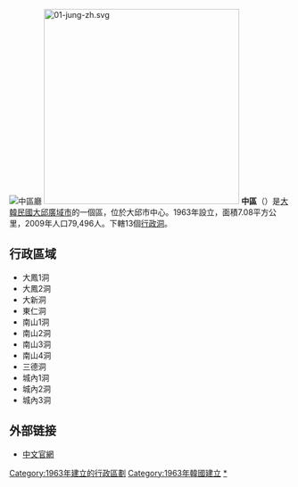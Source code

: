 {{about|韓國大邱的行政區|其他國家或地區的行政區劃|中區}}
{{Infobox settlement
| name                    = 中區
| native_name_lang        = 韓語
| translit_lang1          = [[韓語|韓語]] 
| settlement_type         = [[韓國行政區劃|自治區]]
| translit_lang1_type1    = [[諺文|諺文]]
| translit_lang1_info1    = 중구
| translit_lang1_type2    = [[朝鮮漢字|漢字]]
| translit_lang1_info2    = 中區
| translit_lang1_type3    = {{nowrap|[[文化观光部2000年式|文化观光部2000年式]]}}
| translit_lang1_info3    = Jung-gu
| translit_lang1_type4    = {{nowrap|[[馬科恩-賴肖爾表記法|馬科恩-賴肖爾表記法]]}}
| translit_lang1_info4    = Chung-gu
| image_skyline           = Daegu thoroughfare.jpg
| image_caption           = 區內街景
| image_flag              = Flag of Junggu, Daegu.svg
| image_map               = Jung-gu_DAEGU.PNG
| map_caption             = 中區在大邱廣域市的位置
| subdivision_type        = 國家
| subdivision_name        = {{ROK}}
| subdivision_type1       = [[朝鮮地區|地區]]
| subdivision_name1       = [[嶺南地方|嶺南地方]]
| subdivision_type2       = 省級行政區
| subdivision_name2       = [[大邱廣域市|大邱廣域市]]
| parts_type              = 行政區劃
| parts                   = 13[[行政洞|行政洞]]、57[[法定洞|法定洞]]
| area_total_km2          = 7.08
| population_total        = 74,791
| population_density_km2  = auto
| population_as_of        = 2021年
| governing_body          = 中區廳
| leader_title            = 區廳長
| leader_name			  = {{link-ko|柳圭夏|류규하}}
| leader_party            = {{PPP}}
| leader_title1           = 國會議員
| leader_name1			  = {{lk|林炳憲 (1953年)|임병헌 (1953년)|林炳憲}}（{{PPP}}）
| blank1_name             = 區樹
| blank1_info             = [[櫸树|櫸树]]
| blank2_name             = 區花
| blank2_info             = [[百日菊|百日菊]]
| blank3_name             = 區鳥
| blank3_info             = [[鷺科|鷺]]
}}
[[File:Jung-gu_office,_Daegu.JPG|中區廳]]
[[File:01-jung-zh.svg|350px]]
'''中區'''（{{kor|諺=중구|漢=中區|羅=Jung gu|f=y}}）是[[大韓民國|大韓民國]][[大邱廣域市|大邱廣域市]]的一個區，位於大邱市中心。1963年設立，面積7.08平方公里，2009年人口79,496人。下轄13個[[行政洞|行政洞]]。

==行政區域==
*大鳳1洞
*大鳳2洞
*大新洞
*東仁洞
*南山1洞
*南山2洞
*南山3洞
*南山4洞
*三德洞
*城內1洞
*城內2洞
*城內3洞
==外部链接==
* [http://gu.jung.daegu.kr/chinese/index.html 中文官網]{{Wayback|url=http://gu.jung.daegu.kr/chinese/index.html |date=20160308072659 }}

{{大邱廣域市行政區劃}}

{{DEFAULTSORT:Jung-gu}}
[[Category:1963年建立的行政區劃|Category:1963年建立的行政區劃]]
[[Category:1963年韓國建立|Category:1963年韓國建立]]

[[Category:中區_(大邱廣域市)|*]]